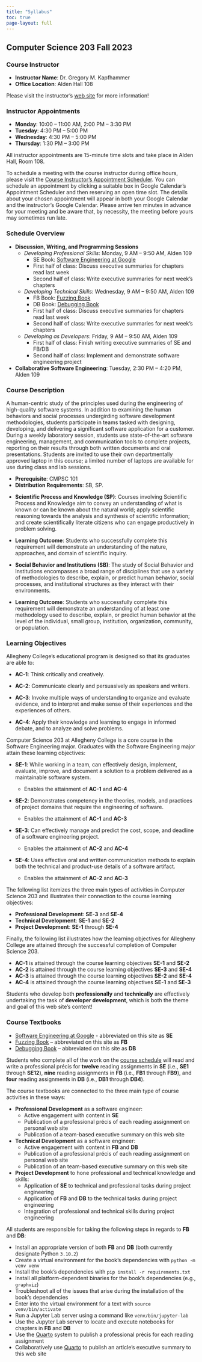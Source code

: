 ```yaml
---
title: "Syllabus"
toc: true
page-layout: full
---
```


## Computer Science 203 Fall 2023

### Course Instructor

- **Instructor Name**: Dr. Gregory M. Kapfhammer
- **Office Location**: Alden Hall 108

Please visit the instructor's [web site](https://www.gregorykapfhammer.com/)
for more information!

### Instructor Appointments

- **Monday**: 10:00 -- 11:00 AM, 2:00 PM -- 3:30 PM
- **Tuesday**: 4:30 PM -- 5:00 PM
- **Wednesday**: 4:30 PM -- 5:00 PM
- **Thursday**: 1:30 PM -- 3:00 PM

All instructor appointments are 15-minute time slots and take place in Alden Hall,
Room 108.

::: {.callout-note appearance="minimal" title="Scheduling Appointments"}

To schedule a meeting with the course instructor during office hours, please
visit the [Course Instructor's Appointment
Scheduler](https://www.gregorykapfhammer.com/schedule/). You can schedule an
appointment by clicking a suitable box in Google Calendar's Appointment
Scheduler and then reserving an open time slot. The details about your chosen
appointment will appear in both your Google Calendar and the instructor's Google
Calendar. Please arrive ten minutes in advance for your meeting and be aware
that, by necessity, the meeting before yours may sometimes run late.

:::

### Schedule Overview

- **Discussion, Writing, and Programming Sessions**
  - *Developing Professional Skills*: Monday, 9 AM -- 9:50 AM, Alden 109
    - SE Book: [Software Engineering at Google](https://abseil.io/resources/swe-book)
    - First half of class: Discuss executive summaries for chapters read last week
    - Second half of class: Write executive summaries for next week's chapters
  - *Developing Technical Skills*: Wednesday, 9 AM -- 9:50 AM, Alden 109
    - FB Book: [Fuzzing Book](https://www.fuzzingbook.org/)
    - DB Book: [Debugging Book](https://www.debuggingbook.org/)
    - First half of class: Discuss executive summaries for chapters read last week
    - Second half of class: Write executive summaries for next week's chapters
  - *Developing as Developers*: Friday, 9 AM -- 9:50 AM, Alden 109
    - First half of class: Finish writing executive summaries of SE and FB/DB
    - Second half of class: Implement and demonstrate software engineering project
- **Collaborative Software Engineering**: Tuesday, 2:30 PM -- 4:20 PM, Alden 109

### Course Description

A human-centric study of the principles used during the engineering of
high-quality software systems. In addition to examining the human behaviors and
social processes undergirding software development methodologies, students
participate in teams tasked with designing, developing, and delivering a
significant software application for a customer. During a weekly laboratory
session, students use state-of-the-art software engineering, management, and
communication tools to complete projects, reporting on their results through
both written documents and oral presentations. Students are invited to use their
own departmentally approved laptop in this course; a limited number of laptops
are available for use during class and lab sessions.

- **Prerequisite**: CMPSC 101
- **Distribution Requirements**: SB, SP.

::: {.callout-note appearance="minimal" title="What do these distribution requirements mean?" collapse="false"}

- **Scientific Process and Knowledge (SP)**: Courses involving Scientific
Process and Knowledge aim to convey an understanding of what is known or can be
known about the natural world; apply scientific reasoning towards the analysis
and synthesis of scientific information; and create scientifically literate
citizens who can engage productively in problem solving.

- **Learning Outcome**: Students who successfully complete this requirement will
demonstrate an understanding of the nature, approaches, and domain of scientific
inquiry.

- **Social Behavior and Institutions (SB)**: The study of Social Behavior and
Institutions encompasses a broad range of disciplines that use a variety of
methodologies to describe, explain, or predict human behavior, social processes,
and institutional structures as they interact with their environments.

- **Learning Outcome**: Students who successfully complete this requirement will
demonstrate an understanding of at least one methodology used to describe,
explain, or predict human behavior at the level of the individual, small group,
institution, organization, community, or population.

:::

### Learning Objectives

Allegheny College’s educational program is designed so that its graduates are able to:

- **AC-1**: Think critically and creatively.

- **AC-2**: Communicate clearly and persuasively as speakers and writers.

- **AC-3**: Invoke multiple ways of understanding to organize and evaluate
evidence, and to interpret and make sense of their experiences and the
experiences of others.

- **AC-4**: Apply their knowledge and learning to engage in informed debate,
and to analyze and solve problems.

Computer Science 203 at Allegheny College is a core course in the Software
Engineering major. Graduates with the Software Engineering major attain these
learning objectives:

- **SE-1**: While working in a team, can effectively design, implement,
evaluate, improve, and document a solution to a problem delivered as a
maintainable software system.

  - Enables the attainment of **AC-1** and **AC-4**

- **SE-2**: Demonstrates competency in the theories, models, and practices of
project domains that require the engineering of software.

  - Enables the attainment of **AC-1** and **AC-3**

- **SE-3**: Can effectively manage and predict the cost, scope, and deadline of
a software engineering project.

  - Enables the attainment of **AC-2** and **AC-4**

- **SE-4**: Uses effective oral and written communication methods to explain
both the technical and product-use details of a software artifact.

  - Enables the attainment of **AC-2** and **AC-3**

The following list itemizes the three main types of activities in Computer
Science 203 and illustrates their connection to the course learning objectives:

- **Professional Development**: **SE-3** and **SE-4**
- **Technical Development**: **SE-1** and **SE-2**
- **Project Development**:  **SE-1** through **SE-4**

Finally, the following list illustrates how the learning objectives for
Allegheny College are attained through the successful completion of Computer
Science 203.

- **AC-1** is attained through the course learning objectives **SE-1** and **SE-2**
- **AC-2** is attained through the course learning objectives **SE-3** and **SE-4**
- **AC-3** is attained through the course learning objectives **SE-2** and **SE-4**
- **AC-4** is attained through the course learning objectives **SE-1** and **SE-3**

::: {.callout-note appearance="minimal" title="Key Insight" collapse="false"}

Students who develop both **professionally** and **technically** are effectively
undertaking the task of **developer development**, which is both the theme and
goal of this web site's content!

:::

### Course Textbooks

- [Software Engineering at Google](https://abseil.io/resources/swe-book) - abbreviated on this site as **SE**
- [Fuzzing Book](https://www.fuzzingbook.org/) -- abbreviated on this site as **FB**
- [Debugging Book](https://www.debuggingbook.org/) -- abbreviated on this site as **DB**

Students who complete all of the work on the [course
schedule](../schedule/index.qmd) will read and write a professional précis for
**twelve** reading assignments in **SE** (i.e., **SE1** through **SE12**),
**nine** reading assignments in **FB** (i.e., **FB1** through **FB9**), and
**four** reading assignments in **DB** (i.e., **DB1** through **DB4**).

The course textbooks are connected to the three main type of course activities
in these ways:

- **Professional Development** as a software engineer:
  - Active engagement with content in **SE**
  - Publication of a professional précis of each reading assignment on personal web site
  - Publication of a team-based executive summary on this web site
- **Technical Development** as a software engineer:
  - Active engagement with content in **FB** and **DB**
  - Publication of a professional précis of each reading assignment on personal web site
  - Publication of an team-based executive summary on this web site
- **Project Development** to hone professional and technical knowledge and skills:
  - Application of **SE** to technical and professional tasks during project engineering
  - Application of **FB** and **DB** to the technical tasks during project engineering
  - Integration of professional and technical skills during project engineering

All students are responsible for taking the following steps in regards to **FB**
and **DB**:

- Install an appropriate version of both **FB** and **DB** (both currently designate Python `3.10.2`)
- Create a virtual environment for the book's dependencies with `python -m venv venv`
- Install the book's dependencies with `pip install -r requirements.txt`
- Install all platform-dependent binaries for the book's dependencies (e.g., `graphviz`)
- Troubleshoot all of the issues that arise during the installation of the book's dependencies
- Enter into the virtual environment for a text with `source venv/bin/activate`
- Run a Jupyter Lab server using a command like `venv/bin/jupyter-lab`
- Use the Jupyter Lab server to locate and execute notebooks for chapters in **FB** and **DB**
- Use the [Quarto](https://quarto.org/) system to publish a professional précis for each reading assignment
- Collaboratively use [Quarto](https://quarto.org/) to publish an article's executive summary to this web site

